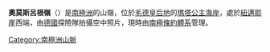{{Coord|73|12|S|2|8|W|source:GNIS|display=title}}

'''奧莫斯呂根嶺'''（{{lang-de|Årmålsryggen}}）是[[南極洲|南極洲]]的山嶺，位於[[毛德皇后地|毛德皇后地]]的[[瑪塔公主海岸|瑪塔公主海岸]]，處於[[紐邁耶崖|紐邁耶崖]]西端，由[[德國|德國]]探險隊拍攝空中照片，現時由[[南極條約體系|南極條約體系]]管理。

{{Antarctica-geo-stub}}
[[Category:南極洲山脈|Category:南極洲山脈]]